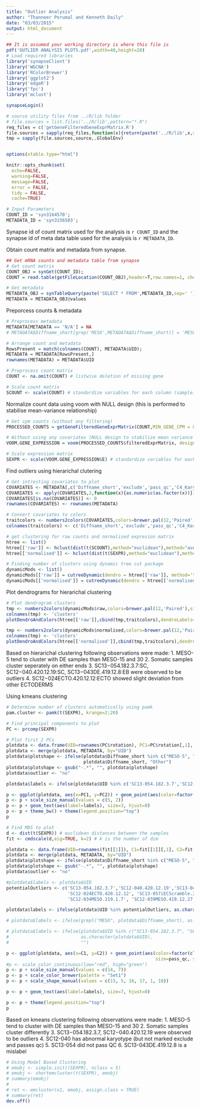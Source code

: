 ```yaml
---
title: "Outlier Analysis"
author: "Thanneer Perumal and Kenneth Daily"
date: "03/03/2015"
output: html_document
---
```

  
```r
## It is assumed your working directory is where this file is
pdf('OUTLIER ANALYSIS PLOTS.pdf',width=40,height=20)
# Load required libraries
library('synapseClient')
library('WGCNA')
library('RColorBrewer')
library('ggplot2')
library('edgeR')
library('fpc')
library('mclust')

synapseLogin()

# source utility files from ../R/lib folder
# file.sources = list.files('../R/lib',pattern="*.R")
req_files = c('getGeneFilteredGeneExprMatrix.R')
file.sources = sapply(req_files,function(x){return(paste('../R/lib',x,sep='/'))})
tmp = sapply(file.sources,source,.GlobalEnv)


options(xtable.type="html")

knitr::opts_chunk$set(
  echo=FALSE,
  warning=FALSE,
  message=FALSE,
  error = FALSE,
  tidy = FALSE,
  cache=TRUE)
```


```r
# Input Parameters
COUNT_ID = 'syn3164570';
METADATA_ID = 'syn3156503';
```

Synapse id of count matrix used for the analysis is `r COUNT_ID` and the synapse id of meta data table used for the analysis is `r METADATA_ID`.

Obtain count matrix and metadata from synapse.

```r
## Get mRNA counts and metadata table from synapse
# Get count matrix
COUNT_OBJ = synGet(COUNT_ID);
COUNT = read.table(getFileLocation(COUNT_OBJ),header=T,row.names=1, check.names=FALSE)

# Get metadata
METADATA_OBJ = synTableQuery(paste('SELECT * FROM',METADATA_ID,sep=' '))
METADATA = METADATA_OBJ@values
```

Preporcess counts & metadata
```r
# Preprocess metadata
METADATA[METADATA == 'N/A'] = NA
# METADATA$Diffname_short[grep('MESO',METADATA$Diffname_short)] = 'MESO'

# Arrange count and metadata
RowsPresent = match(colnames(COUNT), METADATA$UID);
METADATA = METADATA[RowsPresent,]
rownames(METADATA) = METADATA$UID

# Preprocess count matrix
COUNT <- na.omit(COUNT) # listwise deletion of missing gene

# Scale count matrix
SCOUNT <- scale(COUNT) # standardize variables for each column (sample)
```

Normalize count data using voom with NULL design (this is performed to stabilise mean-variance relationship)
``` r
# Get cpm counts (without any filtering)
PROCESSED_COUNTS = getGeneFilteredGeneExprMatrix(COUNT,MIN_GENE_CPM = 0,MIN_SAMPLE_PERCENT_WITH_MIN_GENE_CPM = 0)

# Without using any covariates (NULL design to stabilize mean variance trend)
VOOM.GENE_EXPRESSION = voom(PROCESSED_COUNTS$filteredExprMatrix, design=NULL, plot=F)

# Scale expression matrix
SEXPR <- scale(VOOM.GENE_EXPRESSION$E) # standardize variables for each column (sample)
```

Find outliers using hierarichal clutering
```r
# Get intresting covariates to plot
COVARIATES <- METADATA[,c('Diffname_short','exclude','pass_qc','C4_Karyotype_Result','Originating_Lab','Gender')]
COVARIATES <- apply(COVARIATES,2,function(x){as.numeric(as.factor(x))})
COVARIATES[is.na(COVARIATES)] <- 0
rownames(COVARIATES) <- rownames(METADATA)

# Convert covariates to colors
traitcolors <- numbers2colors(COVARIATES,colors=brewer.pal(12,'Paired'),signed=F)
colnames(traitcolors) <- c('Diffname_short','exclude','pass_qc','C4_Karyotype_Result','Originating_Lab','Gender')

# get clustering for raw counts and normalised expresion matrix
htree <- list()
htree[['raw']] <- hclust(dist(t(SCOUNT),method="euclidean"),method="average")
htree[['normalised']] <- hclust(dist(t(SEXPR),method="euclidean"),method="average")

# Finding number of clusters using dynamic tree cut package
dynamicMods <- list()
dynamicMods[['raw']] = cutreeDynamic(dendro = htree[['raw']], method='tree', pamRespectsDendro = FALSE, minClusterSize = 5);
dynamicMods[['normalised']] = cutreeDynamic(dendro = htree[['normalised']], method='tree',pamRespectsDendro = FALSE, minClusterSize = 5);
```

Plot dendrograms for hierarichal clustering 
``` r
# Plot dendrogram clusters
tmp <- numbers2colors(dynamicMods$raw,colors=brewer.pal(12,'Paired'),signed=F)
colnames(tmp) <- 'clusters'
plotDendroAndColors(htree[['raw']],cbind(tmp,traitcolors),dendroLabels=paste(METADATA$UID,METADATA$Diffname_short,sep=':'), main='COUNTS')
```

``` r
tmp <- numbers2colors(dynamicMods$normalised,colors=brewer.pal(12,'Paired'),signed=F)
colnames(tmp) <- 'clusters'
plotDendroAndColors(htree[['normalised']],cbind(tmp,traitcolors),dendroLabels=paste(METADATA$UID,METADATA$Diffname_short,sep=':'),main='Normalised Expression with NULL design')
```
Based on hierarichal clustering following observations were made:
1. MESO-5 tend to cluster with DE samples than MESO-15 and 30
2. Somatic samples cluster seperately on either ends
3. SC13−054.182.3.7:SC, SC12−040.420.12.19:SC, SC13−043DE.419.12.8:EB were observed to be outliers
4. SC12−024ECTO.420.12.12:ECTO showed slight deviation from other ECTODERMS

Using kmeans clustering
``` r
# Determine number of clusters automatically using pamk
pam.cluster <- pamk(t(SEXPR), krange=2:20)

# Find principal components to plot
PC <- prcomp(SEXPR)

# Plot first 2 PCs
plotdata <- data.frame(UID=rownames(PC$rotation), PC1=PC$rotation[,1], PC2=PC$rotation[,2], cluster=pam.cluster$pamobject$clustering)
plotdata <- merge(plotdata, METADATA, by="UID")
plotdata$plotshape <- ifelse(plotdata$Diffname_short %in% c("MESO-5", "MESO-15", "MESO-30", "DE", "EB", "SC", "ECTO"),
                             plotdata$Diffname_short, "Other")
plotdata$plotshape <- gsub("-.*", "", plotdata$plotshape)
plotdata$outlier <- "no"

plotdata$labels <- ifelse(plotdata$UID %in% c('SC13-054.182.3.7','SC12-040.420.12.19','SC13-043DE.419.12.8','SC12-024ECTO.420.12.12'),as.character(plotdata$UID),"")

p <- ggplot(plotdata, aes(x=PC1, y=PC2)) + geom_point(aes(color=factor(cluster), size=pass_qc, shape=plotshape))
p <- p + scale_size_manual(values = c(5, 2))
p <- p + geom_text(aes(label=labels), size=3, hjust=0)
p <- p + theme_bw() + theme(legend.position="top")
p
```


```r
# Find MDS to plot
d <- dist(t(SEXPR)) # euclidean distances between the samples
fit <- cmdscale(d,eig=TRUE, k=2) # k is the number of dim
```

```r
plotdata <- data.frame(UID=rownames(fit[[1]]), C1=fit[[1]][,1], C2=fit[[1]][,2], cluster=pam.cluster$pamobject$clustering)
plotdata <- merge(plotdata, METADATA, by="UID")
plotdata$plotshape <- ifelse(plotdata$Diffname_short %in% c("MESO-5", "MESO-15", "MESO-30", "DE", "EB", "SC", "ECTO"), plotdata$Diffname_short, "Other") 
plotdata$plotshape <- gsub("-.*", "", plotdata$plotshape)
plotdata$outlier <- "no"

#plotdata$labels <- plotdata$UID
potentialOutliers <- c('SC13-054.182.3.7','SC12-040.420.12.19','SC13-043DE.419.12.8',
                       'SC12-024ECTO.420.12.12', 'SC13-057iECScramble.219.6.22',
                       'SC12-034MESO.219.1.7', 'SC12-039MESO.419.12.27', 'H9.144.7.7')

plotdata$labels <- ifelse(plotdata$UID %in% potentialOutliers, as.character(plotdata$UID),"")

# plotdata$labels <- ifelse(grepl("MESO", plotdata$Diffname_short), as.character(plotdata$UID),"")

# plotdata$labels <- ifelse(plotdata$UID %in% c("SC13-054.182.3.7", "SC12-040.420.12.19"),
#                           as.character(plotdata$UID),
#                           "")

p <- ggplot(plotdata, aes(x=C1, y=C2)) + geom_point(aes(color=factor(cluster), 
                                                        size=pass_qc, shape=plotshape))
#p <- scale_color_continuous(low="red", high="green")
p <- p + scale_size_manual(values = c(14, 7))
p <- p + scale_color_brewer(palette = "Set1")
p <- p + scale_shape_manual(values = c(15, 5, 16, 17, 1, 18))

p <- p + geom_text(aes(label=labels), size=7, hjust=0)

p <- p + theme(legend.position="top")
p

```
Based on kmeans clustering following observations were made:
1. MESO-5 tend to cluster with DE samples than MESO-15 and 30
2. Somatic samples cluster differently
3. SC13−054.182.3.7, SC12−040.420.12.19 were observed to be outliers
4. SC12-040 has abnormal karyotype (but not marked exclude and passes qc)
5. SC13-054 did not pass QC
6. SC13-043DE.419.12.8 is a mislabel

``` r
# Using Model Based Clustering
# emobj <- simple.init((SEXPR), nclass = 5)
# emobj <- shortemcluster(t(SEXPR), emobj)
# summary(emobj)
# 
# ret <- emcluster(x1, emobj, assign.class = TRUE)
# summary(ret)
dev.off()
```
